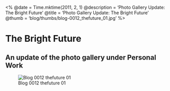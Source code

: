 <%
  @date = Time.mktime(2011, 2, 1)
  @description = 'Photo Gallery Update: The Bright Future'
  @title = 'Photo Gallery Update: The Bright Future'
  @thumb = 'blog/thumbs/blog-0012_thefuture_01.jpg'
%>

The Bright Future
=================

An update of the photo gallery under Personal Work
--------------------------------------------------

![Blog 0012 thefuture 01](/images/blog/blog-0012_thefuture_01.jpg)